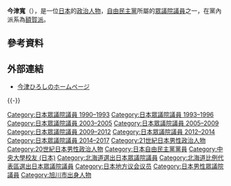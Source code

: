 {{Infobox Officeholder
|honorific-prefix  = 
|name              = 今津寬
|original_name     = 
|honorific-suffix  = 
|image             = 
|imagesize         = 
|smallimage        = 
|caption           = 
|order             = 
| office = 
| term_start = 
| term_end = 
| primeminister = 
| predecessor =
| successor = 
|office2    = {{JPN}}[[眾議院_(日本)|眾議院]]議員
|term_start2  = 2010年10月6日
|term_end2    = 2017年9月28日
|predecessor2  = 
|successor2    = 
|constituency2 = {{Plainlist|
* [[比例北海道區|比例北海道區]]（2010-2012）
* [[北海道第6區|北海道第6區]]（2012-2014）
* [[比例北海道區|比例北海道區]]（2014-2017）}}
|term_start3  = 2003年11月10日
|term_end3    = 2009年7月21日
|predecessor3  = 
|successor3    = 
|constituency3 = {{Plainlist|
* [[北海道第6區|北海道第6區]]（2003-2005）
* [[比例北海道區|比例北海道區]]（2005-2009）}}
|term_start4  = 1990年2月19日
|term_end4    = 1996年9月27日
|predecessor4  = 
|successor4    = 選區廢除
|constituency4 = {{link-ja|北海道第2區 (中選舉區)|北海道第2区 (中選挙区)|北海道第2區}}
|office5           = {{flagicon|Hokkaido}}[[北海道議會|北海道議會]]議員
|term_start5      = 1983年4月30日
|term_end5        = 1990年2月2日
|constituency5    = [[旭川市|旭川市]]選區
|office6           = [[File:Flag_of_Asahikawa,_Hokkaido.svg|22px]] 北海道[[旭川市|旭川市]]議會議員
|term_start6       = 1975年
|term_end6         = 1983年
|birth_date       = {{birth date and age|1946|9|30}}
|birth_place      = {{JPN}}[[北海道|北海道]][[旭川市|旭川市]]
|death_date       = 
|death_place      = 
|party            = （[[自由民主党_(日本)|自由民主党]]→）<br />（{{link-ja|高志会|高志会}}→）<br />（{{link-ja|自由改革聯合|自由改革連合}}→）<br />（[[新進党|新進党]]→）<br />自由民主党
|spouse           = 
|children         = {{link-ja|今津寬介|今津寛介}}（次子）
|relatives           = 今津秀雄（兄）<br>今津秀邦（姪子）
|alma_mater       = [[中央大學_(日本)|中央大學]]法学部
|website          = [http://hiroshi-i.net/ 官方網站]
}}
{{japanese|japanese=今津 寛|kana=いまず ひろし|romaji=Imazu Hiroshi}}
'''今津寬'''（{{bd|1946年|9月30日|Catidx=Imazu, Hiroshi}}），是一位[[日本|日本]]的[[政治人物|政治人物]]，[[自由民主黨_(日本)|自由民主黨]]所屬的[[日本眾議院|眾議院議員]]之一，在黨內派系為[[平成研究會|額賀派]]。

== 參考資料 ==
{{reflist}}

== 外部連結 ==
* [http://www.hiroshi-i.net/ 今津ひろしのホームページ]{{Wayback|url=http://www.hiroshi-i.net/ |date=20201101022044 }} {{ja icon}}

{{-}}
{{start box}}
{{s-par}}
{{succession box|[[嘉數知賢|嘉數知賢]]|[[安住淳|安住淳]]|{{flagicon|JPN}} [[安全保障委員會|眾議院安全保障委員長]]|2008年—2009年}}
{{s-off}}
{{succession box|[[濱田靖一|濱田靖一]]|[[木村太郎_(政治人物)|木村太郎]]|{{flagicon|JPN}} [[防衛廳副長官|防衛廳副長官]]|2004年—2005年}}
{{end box}}

{{DEFAULTSORT:Imazu, Hiroshi}}
[[Category:日本眾議院議員_1990–1993|Category:日本眾議院議員 1990–1993]]
[[Category:日本眾議院議員_1993–1996|Category:日本眾議院議員 1993–1996]]
[[Category:日本眾議院議員_2003–2005|Category:日本眾議院議員 2003–2005]]
[[Category:日本眾議院議員_2005–2009|Category:日本眾議院議員 2005–2009]]
[[Category:日本眾議院議員_2009–2012|Category:日本眾議院議員 2009–2012]]
[[Category:日本眾議院議員_2012–2014|Category:日本眾議院議員 2012–2014]]
[[Category:日本眾議院議員_2014–2017|Category:日本眾議院議員 2014–2017]]
[[Category:21世紀日本男性政治人物|Category:21世紀日本男性政治人物]]
[[Category:20世紀日本男性政治人物|Category:20世紀日本男性政治人物]]
[[Category:日本自由民主黨黨員|Category:日本自由民主黨黨員]]
[[Category:中央大學校友_(日本)|Category:中央大學校友 (日本)]]
[[Category:北海道選出日本眾議院議員|Category:北海道選出日本眾議院議員]]
[[Category:北海道比例代表區選出日本眾議院議員|Category:北海道比例代表區選出日本眾議院議員]]
[[Category:日本地方议会议员|Category:日本地方议会议员]]
[[Category:日本男性眾議院議員|Category:日本男性眾議院議員]]
[[Category:旭川市出身人物|Category:旭川市出身人物]]